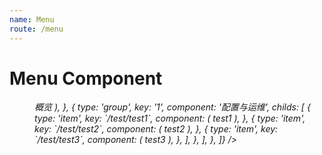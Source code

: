```yaml
---
name: Menu
route: /menu
---
```



# Menu Component

<Playground>
  <div style={{}}>
    <div style={{ width: 256, backgroundColor: '#ccc' }}>
      <Menu
        selectedKeys={['/dashboard']}
        data={[
          {
            type: 'group',
            key: '0',
            component: '控制台',
            childs: [
              {
                type: 'item',
                key: '/dashboard',
                component: (
                  <a to="/dashboard">
                    <i className="icon iconfont icon-dashboard" />
                    <span className="name">概览</span>
                  </a>
                ),
              },
              {
                type: 'group',
                key: '1',
                component: '配置与运维',
                childs: [
                  {
                    type: 'item',
                    key: `/test/test1`,
                    component: (
                      <a>
                        <i className={`icon iconfont icon-tenant`} />
                        <span className="name">test1</span>
                      </a>
                    ),
                  },
                  {
                    type: 'item',
                    key: `/test/test2`,
                    component: (
                      <a>
                        <i className={`icon iconfont icon-tenant`} />
                        <span className="name">test2</span>
                      </a>
                    ),
                  },
                  {
                    type: 'item',
                    key: `/test/test3`,
                    component: (
                      <a>
                        <i className={`icon iconfont icon-tenant`} />
                        <span className="name">test3</span>
                      </a>
                    ),
                  },
                ],
              },
            ],
          },
        ]}
      />
    </div>
  </div>
</Playground>
